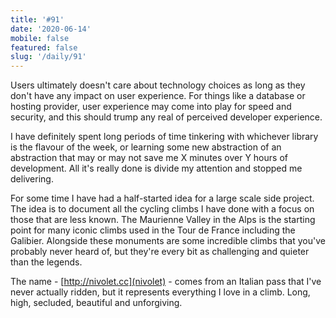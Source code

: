 ```yaml
---
title: '#91'
date: '2020-06-14'
mobile: false
featured: false
slug: '/daily/91'
---
```


Users ultimately doesn't care about technology choices as long as they don't have any impact on user experience. For things like a database or hosting provider, user experience may come into play for speed and security, and this should trump any real of perceived developer experience.

I have definitely spent long periods of time tinkering with whichever library is the flavour of the week, or learning some new abstraction of an abstraction that may or may not save me X minutes over Y hours of development. All it's really done is divide my attention and stopped me delivering.

For some time I have had a half-started idea for a large scale side project. The idea is to document all the cycling climbs I have done with a focus on those that are less known. The Maurienne Valley in the Alps is the starting point for many iconic climbs used in the Tour de France including the Galibier. Alongside these monuments are some incredible climbs that you've probably never heard of, but they're every bit as challenging and quieter than the legends.

The name - [http://nivolet.cc](nivolet) - comes from an Italian pass that I've never actually ridden, but it represents everything I love in a climb. Long, high, secluded, beautiful and unforgiving.
